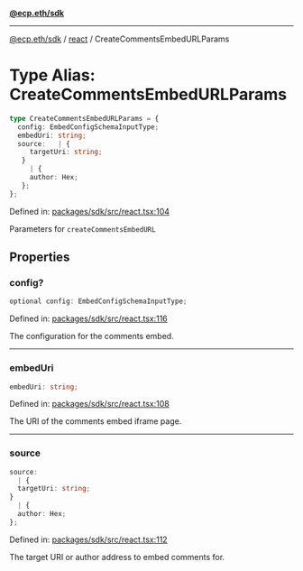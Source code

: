 [**@ecp.eth/sdk**](../../index.mdx)

***

[@ecp.eth/sdk](/sdk-reference/index.mdx) / [react](/sdk-reference/react/index.mdx) / CreateCommentsEmbedURLParams

# Type Alias: CreateCommentsEmbedURLParams

```ts
type CreateCommentsEmbedURLParams = {
  config: EmbedConfigSchemaInputType;
  embedUri: string;
  source:   | {
     targetUri: string;
   }
     | {
     author: Hex;
   };
};
```

Defined in: [packages/sdk/src/react.tsx:104](https://github.com/ecp-eth/comments-monorepo/blob/main/packages/sdk/src/react.tsx#L104)

Parameters for `createCommentsEmbedURL`

## Properties

### config?

```ts
optional config: EmbedConfigSchemaInputType;
```

Defined in: [packages/sdk/src/react.tsx:116](https://github.com/ecp-eth/comments-monorepo/blob/main/packages/sdk/src/react.tsx#L116)

The configuration for the comments embed.

***

### embedUri

```ts
embedUri: string;
```

Defined in: [packages/sdk/src/react.tsx:108](https://github.com/ecp-eth/comments-monorepo/blob/main/packages/sdk/src/react.tsx#L108)

The URI of the comments embed iframe page.

***

### source

```ts
source: 
  | {
  targetUri: string;
}
  | {
  author: Hex;
};
```

Defined in: [packages/sdk/src/react.tsx:112](https://github.com/ecp-eth/comments-monorepo/blob/main/packages/sdk/src/react.tsx#L112)

The target URI or author address to embed comments for.
